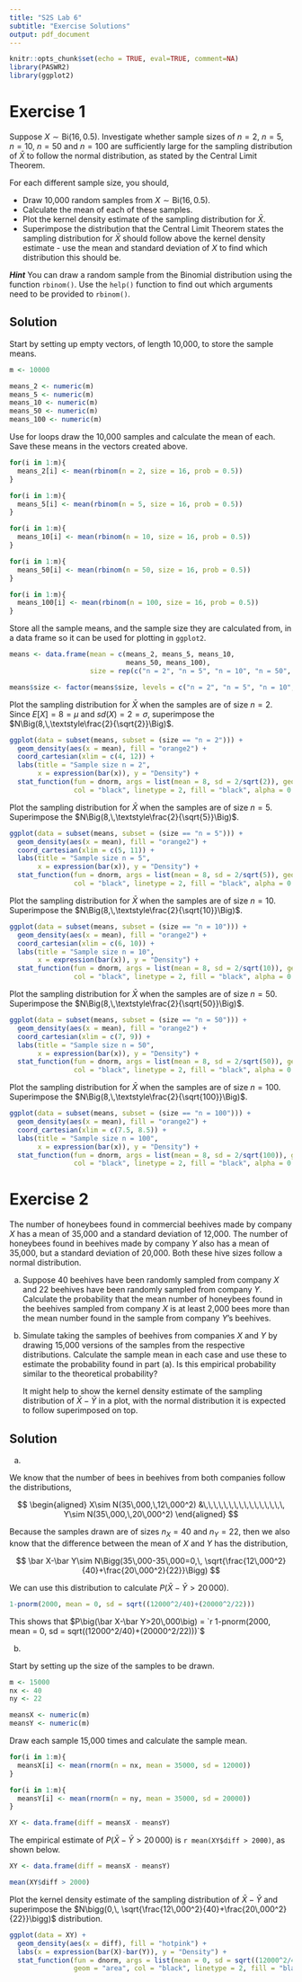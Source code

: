 ```yaml
---
title: "S2S Lab 6"
subtitle: "Exercise Solutions"
output: pdf_document
---
```


```r
knitr::opts_chunk$set(echo = TRUE, eval=TRUE, comment=NA)
library(PASWR2)
library(ggplot2)
```

# Exercise 1 {-}

Suppose $X\sim\mbox{Bi}(16,\,0.5)$. Investigate whether sample sizes of $n=2$, $n=5$, $n=10$, $n=50$ and $n=100$ are sufficiently large for the sampling distribution of $\bar X$ to follow the normal distribution, as stated by the Central Limit Theorem.

For each different sample size, you should,

* Draw 10,000 random samples from $X\sim\mbox{Bi}(16,\,0.5)$.
* Calculate the mean of each of these samples.
* Plot the kernel density estimate of the sampling distribution for $\bar X$.
* Superimpose the distribution that the Central Limit Theorem states the sampling distribution for $\bar X$ should follow above the kernel density estimate - use the mean and standard deviation of $X$ to find which distribution this should be.

***Hint*** You can draw a random sample from the Binomial distribution using the function `rbinom()`. Use the `help()` function to find out which arguments need to be provided to `rbinom()`.

## Solution {-}

Start by setting up empty vectors, of length 10,000, to store the sample means.

```r
m <- 10000

means_2 <- numeric(m)
means_5 <- numeric(m)
means_10 <- numeric(m)
means_50 <- numeric(m)
means_100 <- numeric(m)
```

Use for loops draw the 10,000 samples and calculate the mean of each. Save these means in the vectors created above.

```r
for(i in 1:m){
  means_2[i] <- mean(rbinom(n = 2, size = 16, prob = 0.5))
}

for(i in 1:m){
  means_5[i] <- mean(rbinom(n = 5, size = 16, prob = 0.5))
}

for(i in 1:m){
  means_10[i] <- mean(rbinom(n = 10, size = 16, prob = 0.5))
}

for(i in 1:m){
  means_50[i] <- mean(rbinom(n = 50, size = 16, prob = 0.5))
}

for(i in 1:m){
  means_100[i] <- mean(rbinom(n = 100, size = 16, prob = 0.5))
}
```

Store all the sample means, and the sample size they are calculated from, in a data frame so it can be used for plotting in `ggplot2`.

```r
means <- data.frame(mean = c(means_2, means_5, means_10,
                             means_50, means_100),
                    size = rep(c("n = 2", "n = 5", "n = 10", "n = 50", "n = 100"), each = m))

means$size <- factor(means$size, levels = c("n = 2", "n = 5", "n = 10", "n = 50", "n = 100"))
```

Plot the sampling distribution for $\bar X$ when the samples are of size $n=2$. Since $E[X]=8=\mu$ and $sd(X)=2=\sigma$, superimpose the $N\Big(8,\,\textstyle\frac{2}{\sqrt{2}}\Big)$.

```r
ggplot(data = subset(means, subset = (size == "n = 2"))) +
  geom_density(aes(x = mean), fill = "orange2") +
  coord_cartesian(xlim = c(4, 12)) +
  labs(title = "Sample size n = 2",
       x = expression(bar(x)), y = "Density") +
  stat_function(fun = dnorm, args = list(mean = 8, sd = 2/sqrt(2)), geom = "area",
                col = "black", linetype = 2, fill = "black", alpha = 0.2)
```

Plot the sampling distribution for $\bar X$ when the samples are of size $n=5$. Superimpose the $N\Big(8,\,\textstyle\frac{2}{\sqrt{5}}\Big)$.

```r
ggplot(data = subset(means, subset = (size == "n = 5"))) +
  geom_density(aes(x = mean), fill = "orange2") +
  coord_cartesian(xlim = c(5, 11)) +
  labs(title = "Sample size n = 5",
       x = expression(bar(x)), y = "Density") +
  stat_function(fun = dnorm, args = list(mean = 8, sd = 2/sqrt(5)), geom = "area",
                col = "black", linetype = 2, fill = "black", alpha = 0.2)
```

Plot the sampling distribution for $\bar X$ when the samples are of size $n=10$. Superimpose the $N\Big(8,\,\textstyle\frac{2}{\sqrt{10}}\Big)$.

```r
ggplot(data = subset(means, subset = (size == "n = 10"))) +
  geom_density(aes(x = mean), fill = "orange2") +
  coord_cartesian(xlim = c(6, 10)) +
  labs(title = "Sample size n = 10",
       x = expression(bar(x)), y = "Density") +
  stat_function(fun = dnorm, args = list(mean = 8, sd = 2/sqrt(10)), geom = "area",
                col = "black", linetype = 2, fill = "black", alpha = 0.2)
```

Plot the sampling distribution for $\bar X$ when the samples are of size $n=50$. Superimpose the $N\Big(8,\,\textstyle\frac{2}{\sqrt{50}}\Big)$.

```r
ggplot(data = subset(means, subset = (size == "n = 50"))) +
  geom_density(aes(x = mean), fill = "orange2") +
  coord_cartesian(xlim = c(7, 9)) +
  labs(title = "Sample size n = 50",
       x = expression(bar(x)), y = "Density") +
  stat_function(fun = dnorm, args = list(mean = 8, sd = 2/sqrt(50)), geom = "area",
                col = "black", linetype = 2, fill = "black", alpha = 0.2)
```

Plot the sampling distribution for $\bar X$ when the samples are of size $n=100$. Superimpose the $N\Big(8,\,\textstyle\frac{2}{\sqrt{100}}\Big)$.

```r
ggplot(data = subset(means, subset = (size == "n = 100"))) +
  geom_density(aes(x = mean), fill = "orange2") +
  coord_cartesian(xlim = c(7.5, 8.5)) +
  labs(title = "Sample size n = 100",
       x = expression(bar(x)), y = "Density") +
  stat_function(fun = dnorm, args = list(mean = 8, sd = 2/sqrt(100)), geom = "area",
                col = "black", linetype = 2, fill = "black", alpha = 0.2)

```

\newpage
# Exercise 2 {-}

The number of honeybees found in commercial beehives made by company $X$ has a mean of 35,000 and a standard deviation of 12,000. The number of honeybees found in beehives made by company $Y$ also has a mean of 35,000, but a standard deviation of 20,000. Both these hive sizes follow a normal distribution.

a) Suppose 40 beehives have been randomly sampled from company $X$ and 22 beehives have been randomly sampled from company $Y$. Calculate the probability that the mean number of honeybees found in the beehives sampled from company $X$ is at least 2,000 bees more than the mean number found in the sample from company $Y$'s beehives.

b) Simulate taking the samples of beehives from companies $X$ and $Y$ by drawing 15,000 versions of the samples from the respective distributions. Calculate the sample mean in each case and use these to estimate the probability found in part (a). Is this empirical probability similar to the theoretical probability?

   It might help to show the kernel density estimate of the sampling distribution of $\bar X-\bar Y$ in a plot, with the normal distribution it is expected to follow superimposed on top.

## Solution

(a)

We know that the number of bees in beehives from both companies follow the distributions,

$$
\begin{aligned}
X\sim N(35\,000,\,12\,000^2) &\,\,\,\,\,\,\,\,\,\,\,\,\,\,\,\, Y\sim N(35\,000,\,20\,000^2)
\end{aligned}
$$

Because the samples drawn are of sizes $n_X=40$ and $n_Y=22$, then we also know that the difference between the mean of $X$ and $Y$ has the distribution,

$$
\bar X-\bar Y\sim N\Bigg(35\,000-35\,000=0,\, \sqrt{\frac{12\,000^2}{40}+\frac{20\,000^2}{22}}\Bigg)
$$

We can use this distribution to calculate $P\big(\bar X-\bar Y>20\,000\big)$.

```r
1-pnorm(2000, mean = 0, sd = sqrt((12000^2/40)+(20000^2/22)))
```

This shows that $P\big(\bar X-\bar Y>20\,000\big) = `r 1-pnorm(2000, mean = 0, sd = sqrt((12000^2/40)+(20000^2/22)))`$
\newline

(b)

Start by setting up the size of the samples to be drawn.

```r
m <- 15000
nx <- 40
ny <- 22

meansX <- numeric(m)
meansY <- numeric(m)
```

Draw each sample 15,000 times and calculate the sample mean.

```r
for(i in 1:m){
  meansX[i] <- mean(rnorm(n = nx, mean = 35000, sd = 12000))
}

for(i in 1:m){
  meansY[i] <- mean(rnorm(n = ny, mean = 35000, sd = 20000))
}
```

```r
XY <- data.frame(diff = meansX - meansY)
```

The empirical estimate of $P\big(\bar X-\bar Y>20\,000\big)$ is `r mean(XY$diff > 2000)`, as shown below.

```r
XY <- data.frame(diff = meansX - meansY)

mean(XY$diff > 2000)
```

Plot the kernel density estimate of the sampling distribution of $\bar X-\bar Y$ and superimpose the $N\bigg(0,\, \sqrt{\frac{12\,000^2}{40}+\frac{20\,000^2}{22}}\bigg)$ distribution.

```r
ggplot(data = XY) +
  geom_density(aes(x = diff), fill = "hotpink") +
  labs(x = expression(bar(X)-bar(Y)), y = "Density") +
  stat_function(fun = dnorm, args = list(mean = 0, sd = sqrt((12000^2/40)+(20000^2/22))),
                geom = "area", col = "black", linetype = 2, fill = "black", alpha = 0.2)
```

















